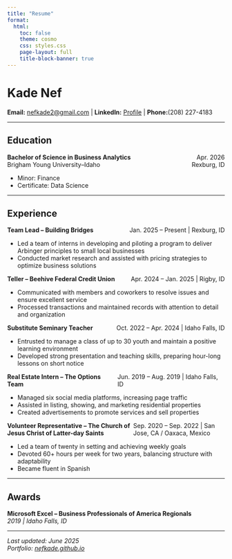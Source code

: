 ```yaml
---
title: "Resume"
format:
  html:
    toc: false
    theme: cosmo
    css: styles.css
    page-layout: full
    title-block-banner: true
---
```


# Kade Nef

**Email:** [nefkade2@gmail.com](mailto:nefkade2@gmail.com) | **LinkedIn:** [Profile](https://www.linkedin.com/in/kade-nef/) | **Phone:**(208) 227-4183

---

## Education

<div style="display: flex; justify-content: space-between; width: 100%;">
  <div><strong>Bachelor of Science in Business Analytics</strong></div>
  <div>Apr. 2026</div>
</div>
<div style="display: flex; justify-content: space-between; width: 100%;">
  <div>Brigham Young University–Idaho</div>
  <div>Rexburg, ID</div>
</div>

- Minor: Finance  
- Certificate: Data Science

---

## Experience

<div style="display: flex; justify-content: space-between; width: 100%;">
  <div><strong>Team Lead – Building Bridges</strong></div>
  <div>Jan. 2025 – Present | Rexburg, ID</div>
</div>
- Led a team of interns in developing and piloting a program to deliver Arbinger principles to small local businesses  
- Conducted market research and assisted with pricing strategies to optimize business solutions

<div style="display: flex; justify-content: space-between; width: 100%;">
  <div><strong>Teller – Beehive Federal Credit Union</strong></div>
  <div>Apr. 2024 – Jan. 2025 | Rigby, ID</div>
</div>
- Communicated with members and coworkers to resolve issues and ensure excellent service  
- Processed transactions and maintained records with attention to detail and organization

<div style="display: flex; justify-content: space-between; width: 100%;">
  <div><strong>Substitute Seminary Teacher</strong></div>
  <div>Oct. 2022 – Apr. 2024 | Idaho Falls, ID</div>
</div>
- Entrusted to manage a class of up to 30 youth and maintain a positive learning environment  
- Developed strong presentation and teaching skills, preparing hour-long lessons on short notice

<div style="display: flex; justify-content: space-between; width: 100%;">
  <div><strong>Real Estate Intern – The Options Team</strong></div>
  <div>Jun. 2019 – Aug. 2019 | Idaho Falls, ID</div>
</div>
- Managed six social media platforms, increasing page traffic  
- Assisted in listing, showing, and marketing residential properties  
- Created advertisements to promote services and sell properties

<div style="display: flex; justify-content: space-between; width: 100%;">
  <div><strong>Volunteer Representative – The Church of Jesus Christ of Latter-day Saints</strong></div>
  <div>Sep. 2020 – Sep. 2022 | San Jose, CA / Oaxaca, Mexico</div>
</div>
- Led a team of twenty in setting and achieving weekly goals  
- Devoted 60+ hours per week for two years, balancing structure with adaptability  
- Became fluent in Spanish

---

## Awards

**Microsoft Excel – Business Professionals of America Regionals**  
*2019 | Idaho Falls, ID*

---
_Last updated: June 2025_  
_Portfolio: [nefkade.github.io](https://nefkade.github.io)_